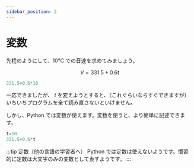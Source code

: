 ```yaml
---
sidebar_position: 2
---
```



# 変数

先程のようにして、10℃ での音速を求めてみましょう。

$$
V=331.5+0.6t
$$

```python
331.5+0.6*10
```

<OpenInColab path="_samples/sound-velocity.ipynb" />

一応できましたが、 $t$ を変えようとすると、（これぐらいならすぐできますが）いちいちプログラムを全て読み直さないといけません。

しかし、Python では変数が使えます。変数を使うと、より簡単に記述できます。

```python
t=10
331.5+0.6*t
```

<OpenInColab path="_samples/sound-velocity2.ipynb" />

:::tip 定数（他の言語の学習者へ）
Python では定数は使えないようです。慣習的に定数は大文字のみの変数として表すようです。
:::
